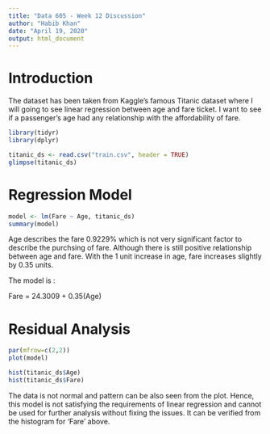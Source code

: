 ---
title: "Data 605 - Week 12 Discussion"
author: "Habib Khan"
date: "April 19, 2020"
output: html_document
---

# Introduction

The dataset has been taken from Kaggle's famous Titanic dataset where I will going to see linear regression between age and fare ticket. I want to see if a passenger's age had any relationship with the affordability of fare.

```{r}
library(tidyr)
library(dplyr)

titanic_ds <- read.csv("train.csv", header = TRUE)
glimpse(titanic_ds)
```

# Regression Model

```{r}
model <- lm(Fare ~ Age, titanic_ds)
summary(model)
```

Age describes the fare 0.9229% which is not very significant factor to describe the purchsing of fare. Although there is still positive relationship between age and fare. With the 1 unit increase in age, fare increases slightly by 0.35 units. 

The model is :

Fare = 24.3009 + 0.35(Age)


# Residual Analysis


```{r}
par(mfrow=c(2,2))
plot(model)

hist(titanic_ds$Age)
hist(titanic_ds$Fare)
```


The data is not normal and pattern can be also seen from the plot. Hence, this model is not satisfying the requirements of linear regression and cannot be used for further analysis without fixing the issues. It can be verified from the histogram for 'Fare' above. 




